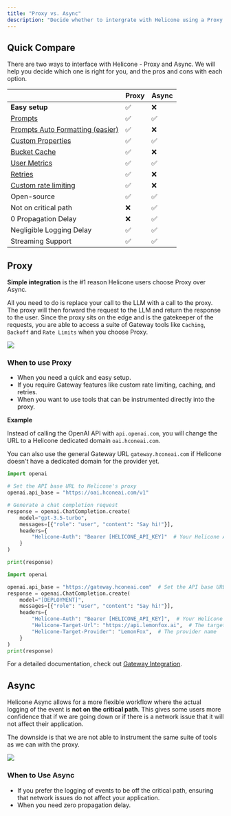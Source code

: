 ```yaml
---
title: "Proxy vs. Async"
description: "Decide whether to intergrate with Helicone using a Proxy or Async."
---
```



## Quick Compare

There are two ways to interface with Helicone - Proxy and Async. We will help you decide which one is right for you, and the pros and cons with each option. 

|                                                                    | Proxy | Async |
| ------------------------------------------------------------------ | ----- | ----- |
| **Easy setup**                                                     | ✅    | ❌    |
| [Prompts](/features/prompts/)                                      | ✅    | ✅    |
| [Prompts Auto Formatting (easier)](/features/prompts)              | ✅    | ❌    |
| [Custom Properties](/features/advanced-usage/custom-properties)    | ✅    | ✅    |
| [Bucket Cache](/features/advanced-usage/caching)                   | ✅    | ❌    |
| [User Metrics](/features/advanced-usage/user-metrics)              | ✅    | ✅    |
| [Retries](/features/advanced-usage/retries)                        | ✅    | ❌    |
| [Custom rate limiting](/features/advanced-usage/custom-rate-limits) | ✅    | ❌    |
| Open-source                                                        | ✅    | ✅    |
| Not on critical path                                               | ❌    | ✅    |
| 0 Propagation Delay                                                | ❌    | ✅    |
| Negligible Logging Delay                                           | ✅    | ✅    |
| Streaming Support                                                  | ✅    | ✅    |


## Proxy

**Simple integration** is the #1 reason Helicone users choose Proxy over Async. 

All you need to do is replace your call to the LLM with a call to the proxy. The proxy will then forward the request to the LLM and return the response to the user. Since the proxy sits on the edge and is the gatekeeper of the requests, you are able to access a suite of Gateway tools like `Caching`, `Backoff` and `Rate Limits` when you choose Proxy.

<Frame caption="Proxy: flow of data. ">
  <img src="/images/example-proxy.png" />
</Frame>


### When to use Proxy
- When you need a quick and easy setup.
- If you require Gateway features like custom rate limiting, caching, and retries.
- When you want to use tools that can be instrumented directly into the proxy.


**Example**

Instead of calling the OpenAI API with `api.openai.com`, you will change the URL to a Helicone dedicated domain `oai.hconeai.com`. 

You can also use the general Gateway URL `gateway.hconeai.com` if Helicone doesn't have a dedicated domain for the provider yet.  

<CodeGroup>
    
```python Dedicated domain example
import openai

# Set the API base URL to Helicone's proxy
openai.api_base = "https://oai.hconeai.com/v1"

# Generate a chat completion request
response = openai.ChatCompletion.create(
    model="gpt-3.5-turbo",
    messages=[{"role": "user", "content": "Say hi!"}],
    headers={
        "Helicone-Auth": "Bearer [HELICONE_API_KEY]"  # Your Helicone API key
    }
)

print(response)
```

```python Other (Gateway example)
import openai

openai.api_base = "https://gateway.hconeai.com"  # Set the API base URL to Helicone Gateway
response = openai.ChatCompletion.create(
    model="[DEPLOYMENT]",
    messages=[{"role": "user", "content": "Say hi!"}],
    headers={
        "Helicone-Auth": "Bearer [HELICONE_API_KEY]",  # Your Helicone API key
        "Helicone-Target-Url": "https://api.lemonfox.ai",  # The target API URL
        "Helicone-Target-Provider": "LemonFox",  # The provider name
    }
)
print(response)
```
</CodeGroup>

<Note>For a detailed documentation, check out [Gateway Integration](https://docs.helicone.ai/getting-started/integration-method/gateway). </Note>


## Async

Helicone Async allows for a more flexible workflow where the actual logging of the event is **not on the critical path**. This gives some users more confidence that if we are going down or if there is a network issue that it will not affect their application. 

<Warning>The downside is that we are not able to instrument the same suite of tools as we can with the proxy.</Warning>

<Frame caption="Async: flow of data. ">
  <img src="/images/example-async.png" />
</Frame>

### When to Use Async

- If you prefer the logging of events to be off the critical path, ensuring that network issues do not affect your application.
- When you need zero propagation delay.


<QuestionsSection />
